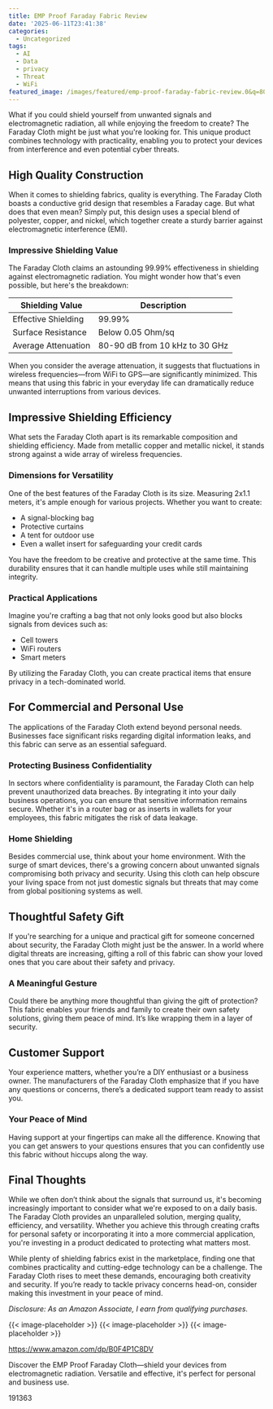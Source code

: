 ```yaml
---
title: EMP Proof Faraday Fabric Review
date: '2025-06-11T23:41:38'
categories:
  - Uncategorized
tags:
  - AI
  - Data
  - privacy
  - Threat
  - WiFi
featured_image: /images/featured/emp-proof-faraday-fabric-review.0&q=80&w=1080
---
```


<p>What if you could shield yourself from unwanted signals and electromagnetic radiation, all while enjoying the freedom to create? The Faraday Cloth might be just what you're looking for. This unique product combines technology with practicality, enabling you to protect your devices from interference and even potential cyber threats.</p> <p><a rel="nofollow" target="_blank" title="Faraday Cloth EMP Proof Faraday Fabric Signal Shielding Fabric Faraday Material Shielding Fabric from Signals Bluetooth GPS Signal Blocker WiFi Jammer,gold-2x1.1m" href="https://www.amazon.com/dp/B0F4P1C8DV?tag=8118903-20" style='text-decoration: none; box-shadow: none;'></a></p> <p><a rel="nofollow" target="_blank" title="Click to view the Faraday Cloth EMP Proof Faraday Fabric Signal Shielding Fabric Faraday Material Shielding Fabric from Signals Bluetooth GPS Signal Blocker WiFi Jammer,gold-2x1.1m." href="https://www.amazon.com/dp/B0F4P1C8DV?tag=8118903-20" style='text-decoration: none; box-shadow: none;'></a></p> <h2>High Quality Construction</h2> <p>When it comes to shielding fabrics, quality is everything. The Faraday Cloth boasts a conductive grid design that resembles a Faraday cage. But what does that even mean? Simply put, this design uses a special blend of polyester, copper, and nickel, which together create a sturdy barrier against electromagnetic interference (EMI).</p> <h3>Impressive Shielding Value</h3> <p>The Faraday Cloth claims an astounding 99.99% effectiveness in shielding against electromagnetic radiation. You might wonder how that's even possible, but here's the breakdown:</p> <table> <thead> <tr> <th>Shielding Value</th> <th>Description</th> </tr> </thead> <tbody> <tr> <td>Effective Shielding</td> <td>99.99%</td> </tr> <tr> <td>Surface Resistance</td> <td>Below 0.05 Ohm/sq</td> </tr> <tr> <td>Average Attenuation</td> <td>80-90 dB from 10 kHz to 30 GHz</td> </tr> </tbody> </table> <p>When you consider the average attenuation, it suggests that fluctuations in wireless frequencies—from WiFi to GPS—are significantly minimized. This means that using this fabric in your everyday life can dramatically reduce unwanted interruptions from various devices.</p> <h2>Impressive Shielding Efficiency</h2> <p>What sets the Faraday Cloth apart is its remarkable composition and shielding efficiency. Made from metallic copper and metallic nickel, it stands strong against a wide array of wireless frequencies.</p> <h3>Dimensions for Versatility</h3> <p>One of the best features of the Faraday Cloth is its size. Measuring 2x1.1 meters, it's ample enough for various projects. Whether you want to create:</p> <ul> <li>A signal-blocking bag</li> <li>Protective curtains</li> <li>A tent for outdoor use</li> <li>Even a wallet insert for safeguarding your credit cards</li> </ul> <p>You have the freedom to be creative and protective at the same time. This durability ensures that it can handle multiple uses while still maintaining integrity.</p> <h3>Practical Applications</h3> <p>Imagine you're crafting a bag that not only looks good but also blocks signals from devices such as:</p> <ul> <li>Cell towers</li> <li>WiFi routers</li> <li>Smart meters</li> </ul> <p>By utilizing the Faraday Cloth, you can create practical items that ensure privacy in a tech-dominated world.</p> <p><a rel="nofollow" target="_blank" title="Faraday Cloth EMP Proof Faraday Fabric Signal Shielding Fabric Faraday Material Shielding Fabric from Signals Bluetooth GPS Signal Blocker WiFi Jammer,gold-2x1.1m" href="https://www.amazon.com/dp/B0F4P1C8DV?tag=8118903-20" style='text-decoration: none; box-shadow: none;'></a></p> <p><a rel="nofollow" target="_blank" title="Find your new Faraday Cloth EMP Proof Faraday Fabric Signal Shielding Fabric Faraday Material Shielding Fabric from Signals Bluetooth GPS Signal Blocker WiFi Jammer,gold-2x1.1m on this page." href="https://www.amazon.com/dp/B0F4P1C8DV?tag=8118903-20" style='text-decoration: none; box-shadow: none;'></a></p> </p><p></p><p></p><p></p><p></p><p></p><p><h2>For Commercial and Personal Use</h2> <p>The applications of the Faraday Cloth extend beyond personal needs. Businesses face significant risks regarding digital information leaks, and this fabric can serve as an essential safeguard.</p> <h3>Protecting Business Confidentiality</h3> <p>In sectors where confidentiality is paramount, the Faraday Cloth can help prevent unauthorized data breaches. By integrating it into your daily business operations, you can ensure that sensitive information remains secure. Whether it's in a router bag or as inserts in wallets for your employees, this fabric mitigates the risk of data leakage.</p> <h3>Home Shielding</h3> <p>Besides commercial use, think about your home environment. With the surge of smart devices, there's a growing concern about unwanted signals compromising both privacy and security. Using this cloth can help obscure your living space from not just domestic signals but threats that may come from global positioning systems as well.</p> <h2>Thoughtful Safety Gift</h2> <p>If you're searching for a unique and practical gift for someone concerned about security, the Faraday Cloth might just be the answer. In a world where digital threats are increasing, gifting a roll of this fabric can show your loved ones that you care about their safety and privacy.</p> <h3>A Meaningful Gesture</h3> <p>Could there be anything more thoughtful than giving the gift of protection? This fabric enables your friends and family to create their own safety solutions, giving them peace of mind. It’s like wrapping them in a layer of security.</p> <p><a rel="nofollow" target="_blank" title="Faraday Cloth EMP Proof Faraday Fabric Signal Shielding Fabric Faraday Material Shielding Fabric from Signals Bluetooth GPS Signal Blocker WiFi Jammer,gold-2x1.1m" href="https://www.amazon.com/dp/B0F4P1C8DV?tag=8118903-20" style='text-decoration: none; box-shadow: none;'></a></p> <h2>Customer Support</h2> <p>Your experience matters, whether you’re a DIY enthusiast or a business owner. The manufacturers of the Faraday Cloth emphasize that if you have any questions or concerns, there’s a dedicated support team ready to assist you.</p> <h3>Your Peace of Mind</h3> <p>Having support at your fingertips can make all the difference. Knowing that you can get answers to your questions ensures that you can confidently use this fabric without hiccups along the way.</p> <h2>Final Thoughts</h2> <p>While we often don’t think about the signals that surround us, it's becoming increasingly important to consider what we're exposed to on a daily basis. The Faraday Cloth provides an unparalleled solution, merging quality, efficiency, and versatility. Whether you achieve this through creating crafts for personal safety or incorporating it into a more commercial application, you're investing in a product dedicated to protecting what matters most.</p> <p>While plenty of shielding fabrics exist in the marketplace, finding one that combines practicality and cutting-edge technology can be a challenge. The Faraday Cloth rises to meet these demands, encouraging both creativity and security. If you’re ready to tackle privacy concerns head-on, consider making this investment in your peace of mind.</p> <p><a rel="nofollow" target="_blank" title="Click to view the Faraday Cloth EMP Proof Faraday Fabric Signal Shielding Fabric Faraday Material Shielding Fabric from Signals Bluetooth GPS Signal Blocker WiFi Jammer,gold-2x1.1m." href="https://www.amazon.com/dp/B0F4P1C8DV?tag=8118903-20" style='text-decoration: none; box-shadow: none;'></a></p> <p><i>Disclosure: As an Amazon Associate, I earn from qualifying purchases.</i></p>
{{< image-placeholder >}}
{{< image-placeholder >}}
{{< image-placeholder >}}




https://www.amazon.com/dp/B0F4P1C8DV

Discover the EMP Proof Faraday Cloth—shield your devices from electromagnetic radiation. Versatile and effective, it's perfect for personal and business use.

191363

